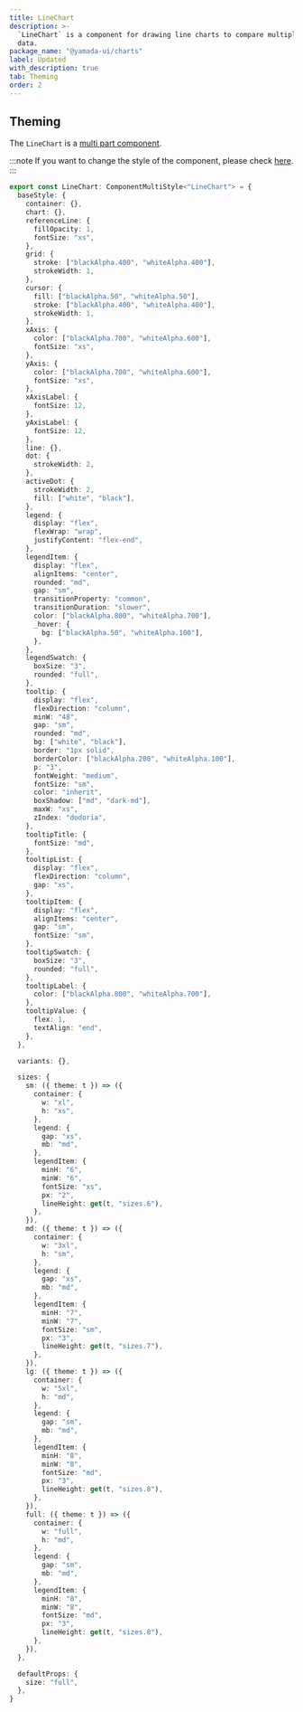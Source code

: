 ```yaml
---
title: LineChart
description: >-
  `LineChart` is a component for drawing line charts to compare multiple sets of
  data.
package_name: "@yamada-ui/charts"
label: Updated
with_description: true
tab: Theming
order: 2
---
```


## Theming

The `LineChart` is a [multi part component](/styled-system/theming/component-styles#multi-part-components).

:::note
If you want to change the style of the component, please check [here](/styled-system/theming/customize-theme#changing-the-style-of-components).
:::

```ts
export const LineChart: ComponentMultiStyle<"LineChart"> = {
  baseStyle: {
    container: {},
    chart: {},
    referenceLine: {
      fillOpacity: 1,
      fontSize: "xs",
    },
    grid: {
      stroke: ["blackAlpha.400", "whiteAlpha.400"],
      strokeWidth: 1,
    },
    cursor: {
      fill: ["blackAlpha.50", "whiteAlpha.50"],
      stroke: ["blackAlpha.400", "whiteAlpha.400"],
      strokeWidth: 1,
    },
    xAxis: {
      color: ["blackAlpha.700", "whiteAlpha.600"],
      fontSize: "xs",
    },
    yAxis: {
      color: ["blackAlpha.700", "whiteAlpha.600"],
      fontSize: "xs",
    },
    xAxisLabel: {
      fontSize: 12,
    },
    yAxisLabel: {
      fontSize: 12,
    },
    line: {},
    dot: {
      strokeWidth: 2,
    },
    activeDot: {
      strokeWidth: 2,
      fill: ["white", "black"],
    },
    legend: {
      display: "flex",
      flexWrap: "wrap",
      justifyContent: "flex-end",
    },
    legendItem: {
      display: "flex",
      alignItems: "center",
      rounded: "md",
      gap: "sm",
      transitionProperty: "common",
      transitionDuration: "slower",
      color: ["blackAlpha.800", "whiteAlpha.700"],
      _hover: {
        bg: ["blackAlpha.50", "whiteAlpha.100"],
      },
    },
    legendSwatch: {
      boxSize: "3",
      rounded: "full",
    },
    tooltip: {
      display: "flex",
      flexDirection: "column",
      minW: "48",
      gap: "sm",
      rounded: "md",
      bg: ["white", "black"],
      border: "1px solid",
      borderColor: ["blackAlpha.200", "whiteAlpha.100"],
      p: "3",
      fontWeight: "medium",
      fontSize: "sm",
      color: "inherit",
      boxShadow: ["md", "dark-md"],
      maxW: "xs",
      zIndex: "dodoria",
    },
    tooltipTitle: {
      fontSize: "md",
    },
    tooltipList: {
      display: "flex",
      flexDirection: "column",
      gap: "xs",
    },
    tooltipItem: {
      display: "flex",
      alignItems: "center",
      gap: "sm",
      fontSize: "sm",
    },
    tooltipSwatch: {
      boxSize: "3",
      rounded: "full",
    },
    tooltipLabel: {
      color: ["blackAlpha.800", "whiteAlpha.700"],
    },
    tooltipValue: {
      flex: 1,
      textAlign: "end",
    },
  },

  variants: {},

  sizes: {
    sm: ({ theme: t }) => ({
      container: {
        w: "xl",
        h: "xs",
      },
      legend: {
        gap: "xs",
        mb: "md",
      },
      legendItem: {
        minH: "6",
        minW: "6",
        fontSize: "xs",
        px: "2",
        lineHeight: get(t, "sizes.6"),
      },
    }),
    md: ({ theme: t }) => ({
      container: {
        w: "3xl",
        h: "sm",
      },
      legend: {
        gap: "xs",
        mb: "md",
      },
      legendItem: {
        minH: "7",
        minW: "7",
        fontSize: "sm",
        px: "3",
        lineHeight: get(t, "sizes.7"),
      },
    }),
    lg: ({ theme: t }) => ({
      container: {
        w: "5xl",
        h: "md",
      },
      legend: {
        gap: "sm",
        mb: "md",
      },
      legendItem: {
        minH: "8",
        minW: "8",
        fontSize: "md",
        px: "3",
        lineHeight: get(t, "sizes.8"),
      },
    }),
    full: ({ theme: t }) => ({
      container: {
        w: "full",
        h: "md",
      },
      legend: {
        gap: "sm",
        mb: "md",
      },
      legendItem: {
        minH: "8",
        minW: "8",
        fontSize: "md",
        px: "3",
        lineHeight: get(t, "sizes.8"),
      },
    }),
  },

  defaultProps: {
    size: "full",
  },
}
```
